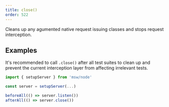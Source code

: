 ```yaml
---
title: close()
order: 522
---
```


Cleans up any agumented native request issuing classes and stops request interception.

## Examples

It's recommended to call `.close()` after all test suites to clean up and prevent the current interception layer from affecting irrelevant tests.

```js showLineNumbers focusedLines=6
import { setupServer } from 'msw/node'

const server = setupServer(...)

beforeAll(() => server.listen())
afterAll(() => server.close())
```
